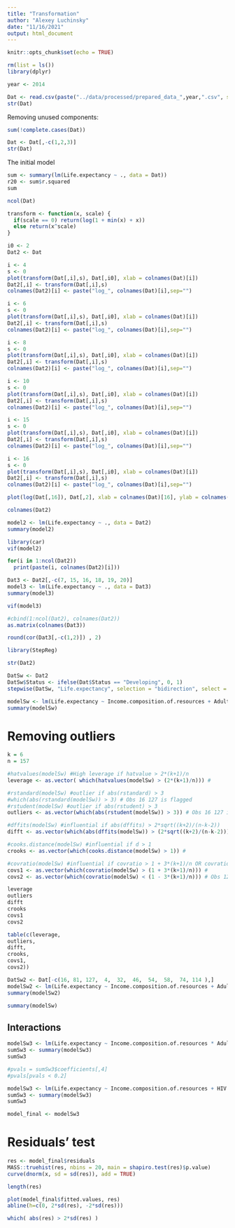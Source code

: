 ```yaml
---
title: "Transformation"
author: "Alexey Luchinsky"
date: "11/16/2021"
output: html_document
---
```


```r
knitr::opts_chunk$set(echo = TRUE)
```

```r
rm(list = ls())
library(dplyr)
```

```r
year <- 2014
```

```r
Dat <- read.csv(paste("../data/processed/prepared_data_",year,".csv", sep=""))
str(Dat)
```

Removing unused components:

```r
sum(!complete.cases(Dat))
```


```r
Dat <- Dat[,-c(1,2,3)]
str(Dat)
```

The initial model

```r
sum <- summary(lm(Life.expectancy ~ ., data = Dat))
r20 <- sum$r.squared
sum
```


```r
ncol(Dat)
```

```r
transform <- function(x, scale) {
  if(scale == 0) return(log(1 + min(x) + x))
  else return(x^scale)
}
```


```r
i0 <- 2
Dat2 <- Dat
```


```r
i <- 4
s <- 0
plot(transform(Dat[,i],s), Dat[,i0], xlab = colnames(Dat)[i])
Dat2[,i] <- transform(Dat[,i],s)
colnames(Dat2)[i] <- paste("log_", colnames(Dat)[i],sep="")
```

```r
i <- 6
s <- 0
plot(transform(Dat[,i],s), Dat[,i0], xlab = colnames(Dat)[i])
Dat2[,i] <- transform(Dat[,i],s)
colnames(Dat2)[i] <- paste("log_", colnames(Dat)[i],sep="")
```

```r
i <- 8
s <- 0
plot(transform(Dat[,i],s), Dat[,i0], xlab = colnames(Dat)[i])
Dat2[,i] <- transform(Dat[,i],s)
colnames(Dat2)[i] <- paste("log_", colnames(Dat)[i],sep="")
```

```r
i <- 10
s <- 0
plot(transform(Dat[,i],s), Dat[,i0], xlab = colnames(Dat)[i])
Dat2[,i] <- transform(Dat[,i],s)
colnames(Dat2)[i] <- paste("log_", colnames(Dat)[i],sep="")
```

```r
i <- 15
s <- 0
plot(transform(Dat[,i],s), Dat[,i0], xlab = colnames(Dat)[i])
Dat2[,i] <- transform(Dat[,i],s)
colnames(Dat2)[i] <- paste("log_", colnames(Dat)[i],sep="")
```

```r
i <- 16
s <- 0
plot(transform(Dat[,i],s), Dat[,i0], xlab = colnames(Dat)[i])
Dat2[,i] <- transform(Dat[,i],s)
colnames(Dat2)[i] <- paste("log_", colnames(Dat)[i],sep="")
```

```r
plot(log(Dat[,16]), Dat[,2], xlab = colnames(Dat)[16], ylab = colnames(Dat)[2])
```


```r
colnames(Dat2)
```


```r
model2 <- lm(Life.expectancy ~ ., data = Dat2)
summary(model2)
```

```r
library(car)
vif(model2)
```

```r
for(i in 1:ncol(Dat2))
  print(paste(i, colnames(Dat2)[i]))
```


```r
Dat3 <- Dat2[,-c(7, 15, 16, 18, 19, 20)]
model3 <- lm(Life.expectancy ~ ., data = Dat3)
summary(model3)
```

```r
vif(model3)
```

```r
#cbind(1:ncol(Dat2), colnames(Dat2))
as.matrix(colnames(Dat3))
```

```r
round(cor(Dat3[,-c(1,2)]) , 2)
```



```r
library(StepReg)
```

```r
str(Dat2)
```


```r
DatSw <- Dat2
DatSw$Status <- ifelse(Dat$Status == "Developing", 0, 1)
stepwise(DatSw, "Life.expectancy", selection = "bidirection", select = "adjRsq")

modelSw <- lm(Life.expectancy ~ Income.composition.of.resources + Adult.Mortality + HIV.AIDS + Total.expenditure + log_Measles + log_Population + log_infant.deaths + Diphtheria + Schooling, data = DatSw)
summary(modelSw)
```

# Removing outliers

```r
k = 6
n = 157

#hatvalues(modelSw) #High leverage if hatvalue > 2*(k+1)/n
leverage <- as.vector( which(hatvalues(modelSw) > (2*(k+1)/n))) #
```

```r
#rstandard(modelSw) #outlier if abs(rstandard) > 3
#which(abs(rstandard(modelSw)) > 3) # Obs 16 127 is flagged
#rstudent(modelSw) #outlier if abs(rstudent) > 3
outliers <- as.vector(which(abs(rstudent(modelSw)) > 3)) # Obs 16 127 is flagged
```



```r
#dffits(modelSw) #influential if abs(dffits) > 2*sqrt((k+2)/(n-k-2))
difft <- as.vector(which(abs(dffits(modelSw)) > (2*sqrt((k+2)/(n-k-2))))) # Obs 16 48 127 are flagged
```

```r
#cooks.distance(modelSw) #influential if d > 1
crooks <- as.vector(which(cooks.distance(modelSw) > 1)) #
```

```r
#covratio(modelSw) #influential if covratio > 1 + 3*(k+1)/n OR covratio < 1 - 3*(k+1)/n
covs1 <- as.vector(which(covratio(modelSw) > (1 + 3*(k+1)/n))) #
covs2 <- as.vector(which(covratio(modelSw) < (1 - 3*(k+1)/n))) # Obs 127 are flagged
```

```r
leverage
outliers
difft
crooks
covs1
covs2
```

```r
table(c(leverage,
outliers,
difft,
crooks,
covs1,
covs2))

```

```r
DatSw2 <- Dat[-c(16, 81, 127,  4,  32,  46,  54,  58,  74, 114 ),]
modelSw2 <- lm(Life.expectancy ~ Income.composition.of.resources + Adult.Mortality + HIV.AIDS + Total.expenditure + Status + Diphtheria, data = DatSw2)
summary(modelSw2)
```

```r
summary(modelSw)
```


## Interactions

```r
modelSw3 <- lm(Life.expectancy ~ Income.composition.of.resources * Adult.Mortality * HIV.AIDS * Total.expenditure * Status * Diphtheria, data = DatSw2)
sumSw3 <- summary(modelSw3)
sumSw3
```


```r
#pvals = sumSw3$coefficients[,4]
#pvals[pvals < 0.2]
```


```r
modelSw3 <- lm(Life.expectancy ~ Income.composition.of.resources + HIV.AIDS + Adult.Mortality*Total.expenditure   + Status * Diphtheria, data = DatSw2)
sumSw3 <- summary(modelSw3)
sumSw3
```

```r
model_final <- modelSw3
```


# Residuals' test

```r
res <- model_final$residuals
MASS::truehist(res, nbins = 20, main = shapiro.test(res)$p.value)
curve(dnorm(x, sd = sd(res)), add = TRUE)
```

```r
length(res)
```

```r
plot(model_final$fitted.values, res)
abline(h=c(0, 2*sd(res), -2*sd(res)))
```

```r
which( abs(res) > 2*sd(res) )
```


